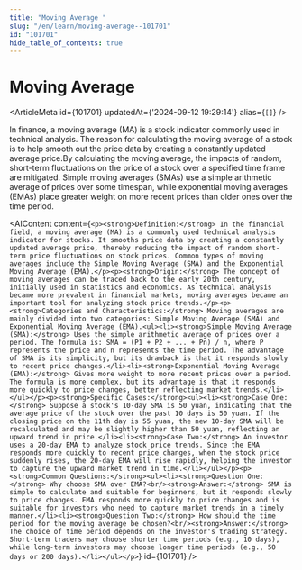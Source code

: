 ```yaml
---
title: "Moving Average "
slug: "/en/learn/moving-average--101701"
id: "101701"
hide_table_of_contents: true
---
```



# Moving Average 

<ArticleMeta id={101701} updatedAt={'2024-09-12 19:29:14'} alias={`[]`} />
<div className='border-solid border-b border-t-0 my-4 border-[var(--ifm-color-gray-300)]' />

In finance, a moving average (MA) is a stock indicator commonly used in technical analysis. The reason for calculating the moving average of a stock is to help smooth out the price data by creating a constantly updated average price.By calculating the moving average, the impacts of random, short-term fluctuations on the price of a stock over a specified time frame are mitigated. Simple moving averages (SMAs) use a simple arithmetic average of prices over some timespan, while exponential moving averages (EMAs) place greater weight on more recent prices than older ones over the time period.

<AIContent content={`<p><strong>Definition:</strong> In the financial field, a moving average (MA) is a commonly used technical analysis indicator for stocks. It smooths price data by creating a constantly updated average price, thereby reducing the impact of random short-term price fluctuations on stock prices. Common types of moving averages include the Simple Moving Average (SMA) and the Exponential Moving Average (EMA).</p><p><strong>Origin:</strong> The concept of moving averages can be traced back to the early 20th century, initially used in statistics and economics. As technical analysis became more prevalent in financial markets, moving averages became an important tool for analyzing stock price trends.</p><p><strong>Categories and Characteristics:</strong> Moving averages are mainly divided into two categories: Simple Moving Average (SMA) and Exponential Moving Average (EMA).<ul><li><strong>Simple Moving Average (SMA):</strong> Uses the simple arithmetic average of prices over a period. The formula is: SMA = (P1 + P2 + ... + Pn) / n, where P represents the price and n represents the time period. The advantage of SMA is its simplicity, but its drawback is that it responds slowly to recent price changes.</li><li><strong>Exponential Moving Average (EMA):</strong> Gives more weight to more recent prices over a period. The formula is more complex, but its advantage is that it responds more quickly to price changes, better reflecting market trends.</li></ul></p><p><strong>Specific Cases:</strong><ul><li><strong>Case One:</strong> Suppose a stock's 10-day SMA is 50 yuan, indicating that the average price of the stock over the past 10 days is 50 yuan. If the closing price on the 11th day is 55 yuan, the new 10-day SMA will be recalculated and may be slightly higher than 50 yuan, reflecting an upward trend in price.</li><li><strong>Case Two:</strong> An investor uses a 20-day EMA to analyze stock price trends. Since the EMA responds more quickly to recent price changes, when the stock price suddenly rises, the 20-day EMA will rise rapidly, helping the investor to capture the upward market trend in time.</li></ul></p><p><strong>Common Questions:</strong><ul><li><strong>Question One:</strong> Why choose SMA over EMA?<br/><strong>Answer:</strong> SMA is simple to calculate and suitable for beginners, but it responds slowly to price changes. EMA responds more quickly to price changes and is suitable for investors who need to capture market trends in a timely manner.</li><li><strong>Question Two:</strong> How should the time period for the moving average be chosen?<br/><strong>Answer:</strong> The choice of time period depends on the investor's trading strategy. Short-term traders may choose shorter time periods (e.g., 10 days), while long-term investors may choose longer time periods (e.g., 50 days or 200 days).</li></ul></p>`} id={101701} />
